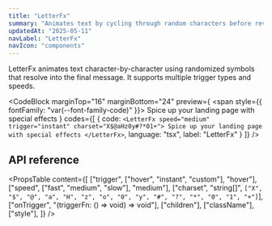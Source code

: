 ```yaml
---
title: "LetterFx"
summary: "Animates text by cycling through random characters before revealing the final string. Great for futuristic or tech-themed UI effects."
updatedAt: "2025-05-11"
navLabel: "LetterFx"
navIcon: "components"
---
```


LetterFx animates text character-by-character using randomized symbols that resolve into the final message. It supports multiple trigger types and speeds.

<CodeBlock
  marginTop="16"
  marginBottom="24"
  preview={
    <span style={{ fontFamily: "var(--font-family-code)" }}>
      <LetterFx
        speed="medium"
        trigger="instant"
        charset="X$@aHz0y#?*01+"
      >
        Spice up your landing page with special effects
      </LetterFx>
    </span>
  }
  codes={[
    {
      code:
`<LetterFx
    speed="medium"
    trigger="instant"
    charset="X$@aHz0y#?*01+">
      Spice up your landing page with special effects
</LetterFx>`,
      language: "tsx",
      label: "LetterFx"
    }
  ]}
/>

## API reference

<PropsTable
  content={[
    ["trigger", ["hover", "instant", "custom"], "hover"],
    ["speed", ["fast", "medium", "slow"], "medium"],
    ["charset", "string[]", `["X", "$", "@", "a", "H", "z", "o", "0", "y", "#", "?", "*", "0", "1", "+"]`],
    ["onTrigger", "(triggerFn: () => void) => void"],
    ["children"],
    ["className"],
    ["style"],
  ]}
/>
